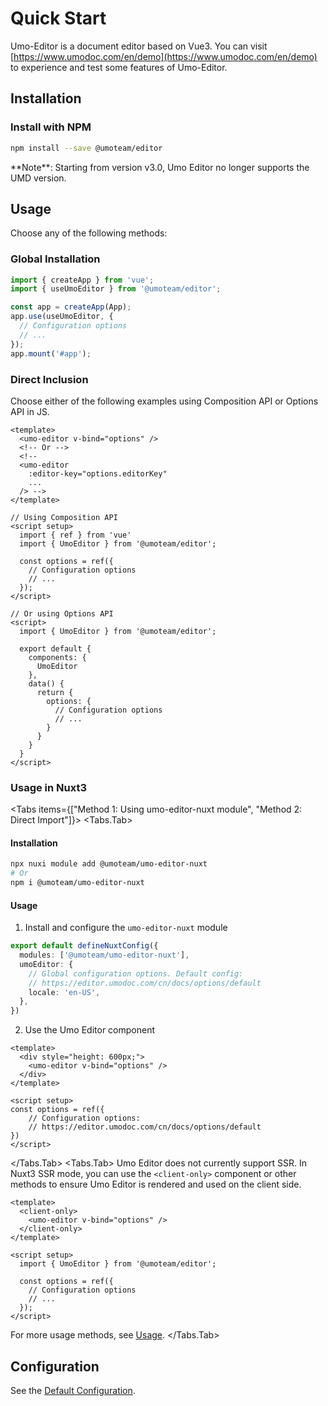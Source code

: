 
# Quick Start

Umo-Editor is a document editor based on Vue3.
You can visit [https://www.umodoc.com/en/demo](https://www.umodoc.com/en/demo) to experience and test some features of Umo-Editor.

## Installation

### Install with NPM

```sh npm2yarn
npm install --save @umoteam/editor
```

<Callout type="warning" emoji="⚠️">
**Note**: Starting from version v3.0, Umo Editor no longer supports the UMD version.
</Callout>

## Usage

Choose any of the following methods:

### Global Installation
```js filename="main.js"
import { createApp } from 'vue';
import { useUmoEditor } from '@umoteam/editor';

const app = createApp(App);
app.use(useUmoEditor, {
  // Configuration options
  // ...
});
app.mount('#app');
```

### Direct Inclusion

Choose either of the following examples using Composition API or Options API in JS.

```vue filename="component.vue"
<template>
  <umo-editor v-bind="options" />
  <!-- Or -->
  <!-- 
  <umo-editor 
    :editor-key="options.editorKey" 
    ... 
  /> -->
</template>

// Using Composition API
<script setup>
  import { ref } from 'vue'
  import { UmoEditor } from '@umoteam/editor';

  const options = ref({
    // Configuration options
    // ...
  });
</script>

// Or using Options API
<script>
  import { UmoEditor } from '@umoteam/editor';

  export default {
    components: {
      UmoEditor
    },
    data() {
      return {
        options: {
          // Configuration options
          // ...
        }
      }
    }
  }
</script>
```

### Usage in Nuxt3
<Tabs items={["Method 1: Using umo-editor-nuxt module", "Method 2: Direct Import"]}>
<Tabs.Tab>

#### Installation

```bash
npx nuxi module add @umoteam/umo-editor-nuxt
# Or
npm i @umoteam/umo-editor-nuxt
```

#### Usage

1. Install and configure the `umo-editor-nuxt` module

```ts filename="nuxt.config.ts"
export default defineNuxtConfig({
  modules: ['@umoteam/umo-editor-nuxt'],
  umoEditor: {
    // Global configuration options. Default config:
    // https://editor.umodoc.com/cn/docs/options/default
    locale: 'en-US',
  },
})
```

2. Use the Umo Editor component

```vue
<template>
  <div style="height: 600px;">
    <umo-editor v-bind="options" />
  </div>
</template>

<script setup>
const options = ref({
    // Configuration options:
    // https://editor.umodoc.com/cn/docs/options/default
})
</script>
```
</Tabs.Tab>
<Tabs.Tab>
Umo Editor does not currently support SSR. In Nuxt3 SSR mode, you can use the `<client-only>` component or other methods to ensure Umo Editor is rendered and used on the client side.

```vue {2,4} filename="component.vue"
<template>
  <client-only>
    <umo-editor v-bind="options" />
  </client-only>
</template>

<script setup>
  import { UmoEditor } from '@umoteam/editor';

  const options = ref({
    // Configuration options
    // ...
  });
</script>
```

For more usage methods, see [Usage](#usage).
</Tabs.Tab>
</Tabs>

## Configuration

See the [Default Configuration](./options/default).